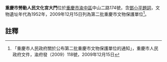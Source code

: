 {{msg:重慶市文物保護單位
|名稱 = 重慶市勞動人民文化宮大門（含[[重慶市勞動人民文化宮大門鄧小平題詞|鄧小平題詞]]）
|編號 = 180
|圖片 = 
|級別 = 6
|分類 = 
|時代 = 1952年
|地點 = [[渝中區|渝中區]]中山二路174號
|坐標 = 
|登錄 = 2009年12月15日
}}
'''重慶市勞動人民文化宮大門'''位於[[重慶市|重慶市]][[渝中區|渝中區]]中山二路174號，含[[重慶市勞動人民文化宮大門鄧小平題詞|鄧小平題詞]]，文物遺址年代為1952年，2009年12月15日列為第二批重慶市文物保護單位<ref>「重慶市人民政府關於公布第二批重慶市文物保護單位的通知」，重慶市人民政府文件，渝府發（2009）118號，2009年12月15日</ref>。
== 註釋 ==
{{reflist}}
{{文物保護單位小作品}}